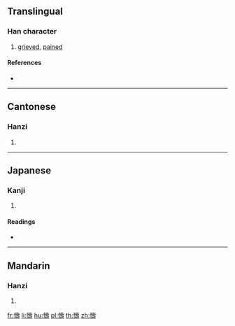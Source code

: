==Translingual==

===Han character===
{{Han char|rn=61|rad=心|as=14|sn=17|four=94041|canj=PGNI|ids=⿰忄壽}}

# [[grieved]], [[pained]]

====References====
* {{Han ref|kx=0407.020|dkj=11386|dj=0747.420|hdz=42364.080|uh=61E4|ud=25060|bh=ECE5|bd=60645}}

----

==Cantonese==

===Hanzi===
{{yue-hanzi|jyut=[[cau4]]|y=chau4}}

# {{defn|lang=yue|sort=心14}}

----

==Japanese==

===Kanji===
{{ja-kanji|grade=|rs=心14}}

# {{defn|lang=ja|sort=心14}}

====Readings====
* {{ja-readings|on=[[ちゅう]] (chū), [[じう]] (jiu), [[たう]] (tau), [[とう]] (tō)|kun=[[ほがらか]] (hogaraka), [[うれえる]] (ureeru)}}

----

==Mandarin==

===Hanzi===
{{cmn-hanzi|pin=[[chóu]] ([[chou2]])|wg=ch'ou<sup>2</sup>}}

# {{defn|lang=cmn|sort=心14}}

[[fr:懤]]
[[li:懤]]
[[hu:懤]]
[[pl:懤]]
[[th:懤]]
[[zh:懤]]